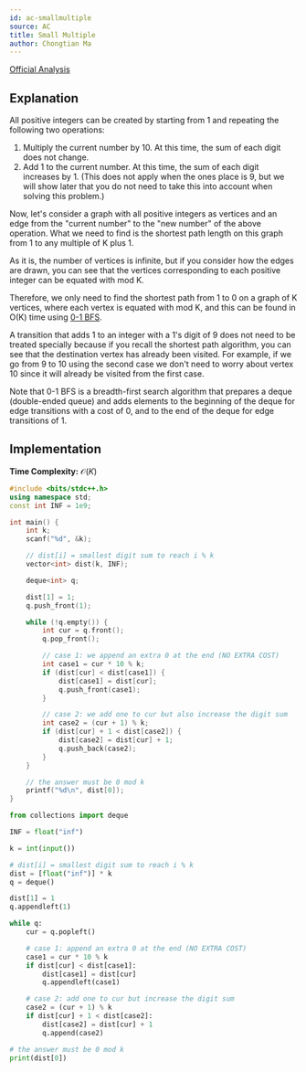 ```yaml
---
id: ac-smallmultiple
source: AC
title: Small Multiple
author: Chongtian Ma
---
```


[Official Analysis](https://img.atcoder.jp/arc084/editorial.pdf)

## Explanation

All positive integers can be created by starting from 1 and repeating the
following two operations:

1. Multiply the current number by 10. At this time, the sum of each digit does not change.
2. Add 1 to the current number. At this time, the sum of each digit increases
   by 1. (This does not apply when the ones place is 9, but we will show later
   that you do not need to take this into account when solving this problem.)

Now, let's consider a graph with all positive integers as vertices and an edge
from the "current number" to the "new number" of the above operation. What we
need to find is the shortest path length on this graph from 1 to any multiple of
K plus 1.

As it is, the number of vertices is infinite, but if you consider how the edges
are drawn, you can see that the vertices corresponding to each positive integer
can be equated with mod K.

Therefore, we only need to find the shortest path from 1 to 0 on a graph of K
vertices, where each vertex is equated with mod K, and this can be found in O(K)
time using [0-1 BFS](https://codeforces.com/blog/entry/22276).

A transition that adds 1 to an integer with a 1's digit of 9 does not need to be
treated specially because if you recall the shortest path algorithm, you can see
that the destination vertex has already been visited.
For example, if we go from 9 to 10 using the second case we don't need to worry about vertex 10 since it will already be visited from the first case.

Note that 0-1 BFS is a breadth-first search algorithm that prepares a deque
(double-ended queue) and adds elements to the beginning of the deque for edge
transitions with a cost of 0, and to the end of the deque for edge transitions
of 1.

## Implementation

**Time Complexity:** $\mathcal{O}(K)$

<LanguageSection>
<CPPSection>

```cpp
#include <bits/stdc++.h>
using namespace std;
const int INF = 1e9;

int main() {
	int k;
	scanf("%d", &k);

	// dist[i] = smallest digit sum to reach i % k
	vector<int> dist(k, INF);

	deque<int> q;

	dist[1] = 1;
	q.push_front(1);

	while (!q.empty()) {
		int cur = q.front();
		q.pop_front();

		// case 1: we append an extra 0 at the end (NO EXTRA COST)
		int case1 = cur * 10 % k;
		if (dist[cur] < dist[case1]) {
			dist[case1] = dist[cur];
			q.push_front(case1);
		}

		// case 2: we add one to cur but also increase the digit sum
		int case2 = (cur + 1) % k;
		if (dist[cur] + 1 < dist[case2]) {
			dist[case2] = dist[cur] + 1;
			q.push_back(case2);
		}
	}

	// the answer must be 0 mod k
	printf("%d\n", dist[0]);
}
```

</CPPSection>
<PySection>

```py
from collections import deque

INF = float("inf")

k = int(input())

# dist[i] = smallest digit sum to reach i % k
dist = [float("inf")] * k
q = deque()

dist[1] = 1
q.appendleft(1)

while q:
	cur = q.popleft()

	# case 1: append an extra 0 at the end (NO EXTRA COST)
	case1 = cur * 10 % k
	if dist[cur] < dist[case1]:
		dist[case1] = dist[cur]
		q.appendleft(case1)

	# case 2: add one to cur but increase the digit sum
	case2 = (cur + 1) % k
	if dist[cur] + 1 < dist[case2]:
		dist[case2] = dist[cur] + 1
		q.append(case2)

# the answer must be 0 mod k
print(dist[0])
```

</PySection>
</LanguageSection>
